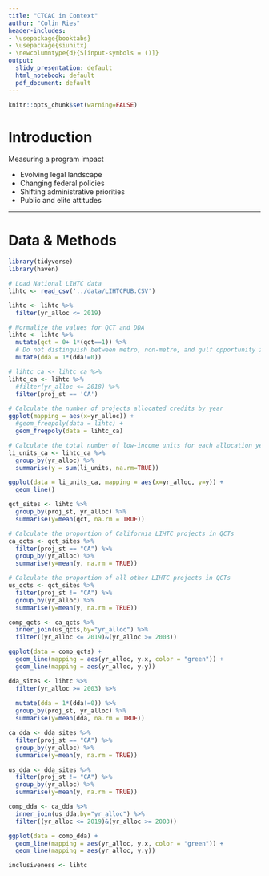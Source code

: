 ```yaml
---
title: "CTCAC in Context"
author: "Colin Ries"
header-includes:
- \usepackage{booktabs}
- \usepackage{siunitx}
- \newcolumntype{d}{S[input-symbols = ()]}
output:
  slidy_presentation: default
  html_notebook: default
  pdf_document: default
---
```


```r

knitr::opts_chunk$set(warning=FALSE)

```

# Introduction

Measuring a program impact

- Evolving legal landscape
- Changing federal policies
- Shifting administrative priorities
- Public and elite attitudes


---

# Data & Methods

```r

library(tidyverse)
library(haven)

```


```r
# Load National LIHTC data
lihtc <- read_csv('../data/LIHTCPUB.CSV')

lihtc <- lihtc %>% 
  filter(yr_alloc <= 2019)

```

```r

# Normalize the values for QCT and DDA
lihtc <- lihtc %>% 
  mutate(qct = 0+ 1*(qct==1)) %>% 
  # Do not distinguish between metro, non-metro, and gulf opportunity zone DDAs
  mutate(dda = 1*(dda!=0))

# lihtc_ca <- lihtc_ca %>% 
lihtc_ca <- lihtc %>% 
  #filter(yr_alloc <= 2018) %>% 
  filter(proj_st == 'CA') 

# Calculate the number of projects allocated credits by year
ggplot(mapping = aes(x=yr_alloc)) +
  #geom_freqpoly(data = lihtc) +
  geom_freqpoly(data = lihtc_ca)

# Calculate the total number of low-income units for each allocation year
li_units_ca <- lihtc_ca %>% 
  group_by(yr_alloc) %>% 
  summarise(y = sum(li_units, na.rm=TRUE))

ggplot(data = li_units_ca, mapping = aes(x=yr_alloc, y=y)) +
  geom_line()


```


```r

qct_sites <- lihtc %>% 
  group_by(proj_st, yr_alloc) %>%
  summarise(y=mean(qct, na.rm = TRUE))

# Calculate the proportion of California LIHTC projects in QCTs
ca_qcts <- qct_sites %>% 
  filter(proj_st == "CA") %>% 
  group_by(yr_alloc) %>% 
  summarise(y=mean(y, na.rm = TRUE))

# Calculate the proportion of all other LIHTC projects in QCTs
us_qcts <- qct_sites %>%
  filter(proj_st != "CA") %>%
  group_by(yr_alloc) %>% 
  summarise(y=mean(y, na.rm = TRUE))

comp_qcts <- ca_qcts %>% 
  inner_join(us_qcts,by="yr_alloc") %>% 
  filter((yr_alloc <= 2019)&(yr_alloc >= 2003))

ggplot(data = comp_qcts) +
  geom_line(mapping = aes(yr_alloc, y.x, color = "green")) +
  geom_line(mapping = aes(yr_alloc, y.y))

```

```r

dda_sites <- lihtc %>%
  filter(yr_alloc >= 2003) %>% 
  
  mutate(dda = 1*(dda!=0)) %>%
  group_by(proj_st, yr_alloc) %>%
  summarise(y=mean(dda, na.rm = TRUE))

ca_dda <- dda_sites %>% 
  filter(proj_st == "CA") %>% 
  group_by(yr_alloc) %>% 
  summarise(y=mean(y, na.rm = TRUE))

us_dda <- dda_sites %>%
  filter(proj_st != "CA") %>%
  group_by(yr_alloc) %>% 
  summarise(y=mean(y, na.rm = TRUE))

comp_dda <- ca_dda %>% 
  inner_join(us_dda,by="yr_alloc") %>% 
  filter((yr_alloc <= 2019)&(yr_alloc >= 2003))

ggplot(data = comp_dda) +
  geom_line(mapping = aes(yr_alloc, y.x, color = "green")) +
  geom_line(mapping = aes(yr_alloc, y.y))
```

```r

inclusiveness <- lihtc

```

